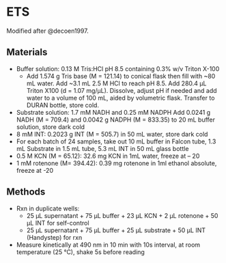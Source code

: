 # ETS {#ETS}

Modified after @decoen1997.

## Materials 
-	Buffer solution: 0.13 M Tris:HCl pH 8.5 containing 0.3% w/v Triton X-100
    + Add 1.574 g Tris base (M = 121.14) to conical flask then fill with ~80 mL water. Add ~3.1 mL 2.5 M HCl to reach pH 8.5. Add 280.4 μL Triton X100 (d = 1.07 mg/μL). Dissolve, adjust pH if needed and add water to a volume of 100 mL, aided by volumetric flask. Transfer to DURAN bottle, store cold.
-	Substrate solution: 1.7 mM NADH and 0.25 mM NADPH 
Add 0.0241 g NADH (M = 709.4) and 0.0042 g NADPH (M = 833.35) to 20 mL buffer solution, store dark cold
-	8 mM INT: 0.2023 g INT (M = 505.7) in 50 mL water, store dark cold
-	For each batch of 24 samples, take out 10 mL buffer in Falcon tube, 1.3 mL Substrate in 1.5 mL tube, 5.3 mL INT in 50 mL glass bottle
-	0.5 M KCN (M = 65.12): 32.6 mg KCN in 1mL water, freeze at – 20
-	1 mM rotenone (M= 394.42): 0.39 mg rotenone in 1ml ethanol absolute, freeze at -20

## Methods

-	Rxn in duplicate wells: 
    + 25 μL supernatant + 75 μL buffer + 23 μL KCN + 2 μL rotenone + 50 μL INT for self-control
    +  25 μL supernatant + 75 μL buffer + 25 μL substrate + 50 μL INT (Handystep) for rxn
    
-	Measure kinetically at 490 nm in 10 min with 10s interval, at room temperature (25 °C), shake 5s before reading
<!-- -	Rxn in duplicate wells: 25 μL supernatant + 100 μL buffer + 50 μL INT for self-control and 
 each run 10 ml buffer + 1.3 mL subtrate + 5.3 mL INT

-->

